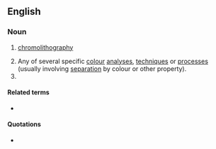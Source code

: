 ==English==

===Noun===
{{en-noun|chromographies}}

# {{lb|en|obsolete}} [[chromolithography]]
# Any of several specific [[colour]] [[analysis|analyses]], [[technique]]s or [[process]]es (usually involving [[separation]] by colour or other property).
# {{alternative spelling of|chromatography|lang=en}}

====Related terms====
* {{l|en|chromograph}}

====Quotations====
* {{seeCites}}